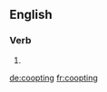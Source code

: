 ==English==

===Verb===
{{head|en}}

# {{present participle of|coopt}}

[[de:coopting]]
[[fr:coopting]]
